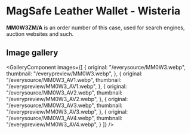 
# MagSafe Leather Wallet - Wisteria

<Callout type='info' emoji='👉🏻'>**MM0W3ZM/A** is an order number of this case, used for search engines, auction websites and such.</Callout>

## Image gallery

<GalleryComponent
    images={[
      {
        original: "/everysource/MM0W3.webp",
        thumbnail: "/everypreview/MM0W3.webp",
      },
      {
        original: "/everysource/MM0W3_AV1.webp",
        thumbnail: "/everypreview/MM0W3_AV1.webp",
      },
      {
        original: "/everysource/MM0W3_AV2.webp",
        thumbnail: "/everypreview/MM0W3_AV2.webp",
      },
      {
        original: "/everysource/MM0W3_AV3.webp",
        thumbnail: "/everypreview/MM0W3_AV3.webp",
      },
      {
        original: "/everysource/MM0W3_AV4.webp",
        thumbnail: "/everypreview/MM0W3_AV4.webp",
      }
    ]}
  />
